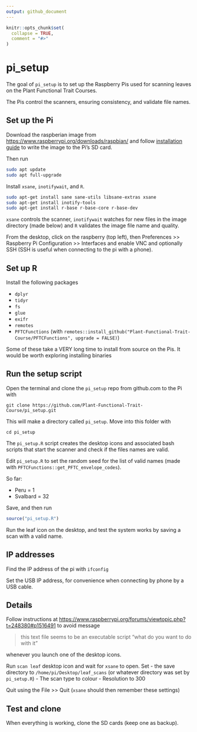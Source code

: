 ```yaml
---
output: github_document
---
```


<!-- README.md is generated from README.Rmd. Please edit that file -->

```r
knitr::opts_chunk$set(
  collapse = TRUE,
  comment = "#>"
)
```

# pi_setup

<!-- badges: start -->
<!-- badges: end -->

The goal of `pi_setup` is to set up the Raspberry Pis used for scanning leaves on the Plant Functional Trait Courses.

The Pis control the scanners, ensuring consistency, and validate file names.

## Set up the Pi

Download the raspberian image from [https://www.raspberrypi.org/downloads/raspbian/](https://www.raspberrypi.org/downloads/raspbian/) and follow [installation guide](https://www.raspberrypi.org/documentation/installation/installing-images/README.md) to write the image to the Pi's SD card.

Then run 

```bash
sudo apt update
sudo apt full-upgrade
```

Install `xsane`, `inotifywait`, and `R`. 

```bash
sudo apt-get install sane sane-utils libsane-extras xsane
sudo apt-get install inotify-tools
sudo apt-get install r-base r-base-core r-base-dev
```

`xsane` controls the scanner, `inotifywait` watches for new files in the image directory (made below) and `R` validates the image file name and quality.

From the desktop, click on the raspberry (top left), then Preferences >> Raspberry Pi Configuration >> Interfaces and enable VNC and optionally SSH (SSH is useful when connecting to the pi with a phone).

## Set up R

Install the following packages

- `dplyr`
- `tidyr`
- `fs`
- `glue`
- `exifr`
- `remotes`
- `PFTCFunctions` (with `remotes::install_github("Plant-Functional-Trait-Course/PFTCFunctions", upgrade = FALSE)`)

Some of these take a VERY long time to install from source on the Pis. It would be worth exploring installing binaries

## Run the setup script

Open the terminal and clone the `pi_setup` repo from github.com to the Pi with

`git clone https://github.com/Plant-Functional-Trait-Course/pi_setup.git`

This will make a directory called `pi_setup`. Move into this folder with

`cd pi_setup`

The `pi_setup.R` script creates the desktop icons and associated bash scripts that start the scanner and check if the files names are valid. 

Edit `pi_setup.R` to set the random seed for the list of valid names (made with `PFTCFunctions::get_PFTC_envelope_codes`).

So far:

- Peru = 1
- Svalbard = 32

Save, and then run

```r
source("pi_setup.R")
```

Run the leaf icon on the desktop, and test the system works by saving a scan with a valid name.

## IP addresses

Find the IP address of the pi with `ifconfig`

Set the USB IP address, for convenience when connecting by phone by a USB cable.

## Details

Follow instructions at [https://www.raspberrypi.org/forums/viewtopic.php?t=248380#p1516491](https://www.raspberrypi.org/forums/viewtopic.php?t=248380#p1516491) to avoid message 

> this text file seems to be an executable script "what do you want to do with it"

whenever you launch one of the desktop icons.

Run `scan leaf` desktop icon and wait for `xsane` to open. Set 
- the save directory to `/home/pi/Desktop/leaf_scans` (or whatever directory was set by `pi_setup.R`)
- The scan type to colour
- Resolution to 300

Quit using the File >> Quit (`xsane` should then remember these settings)

## Test and clone

When everything is working, clone the SD cards (keep one as backup).